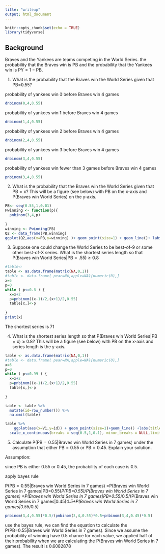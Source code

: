 ```yaml
---
title: "writeup"
output: html_document
---
```


```r
knitr::opts_chunk$set(echo = TRUE)
library(tidyverse)
```
## Background
Braves and the Yankees are teams competing in the World Series.
the probability that the Braves win is PB and the probability that the Yankees win is PY = 1 − PB.

1. What is the probability that the Braves win the World Series given that PB=0.55?

probability of yankees win 0 before Braves win 4 games 
```r
dnbinom(0,4,0.55)

```

probability of yankees win 1 before Braves win 4 games 
```r
dnbinom(1,4,0.55)

```

probability of yankees win 2 before Braves win 4 games 
```r
dnbinom(2,4,0.55)

```

probability of yankees win 3 before Braves win 4 games 
```r
dnbinom(3,4,0.55)

```

probability of yankees win fewer than 3 games before Braves win 4 games 

```r
pnbinom(3,4,0.55)
```

2. What is the probability that the Braves win the World Series given that PB = x? This will be a figure (see below) with PB on the x-axis and P(Braves win World Series) on the y-axis.

```r
PB<- seq(0.55,1,0.01)
Pwinning <- function(p){
  pnbinom(3,4,p)
  
}
winning <- Pwinning(PB)
Q2 <- data_frame(PB,winning)
ggplot(Q2,aes(x=PB,y=winning) )+ geom_point(size=1) + geom_line()+ labs(title= "Probability of winning the World Series ",x="Probability of the Braves winning a head-to-head matchup",y="Pr(Win World Series)") + scale_y_continuous(breaks = seq(0,1,0.2), minor_breaks = NULL,limits = c(0,1)) 

```


3. Suppose one could change the World Series to be best-of-9 or some other best-of-X series. What is the shortest series length so that P(Braves win World Series|PB = .55) ≥ 0.8

```r
#table<-
table <- as.data.frame(matrix(NA,0,1))
#table <- data.frame( pear=NA,apple=NA)[numeric(0),]
x=5
p=0
while ( p<=0.8 ) {
  x=x+2
  p=pnbinom((x-1)/2,(x+1)/2,0.55)
  table[x,]<-p
  
}
print(x)

```
The shortest series is 71


4. What is the shortest series length so that P(Braves win World Series|PB = x) ≥ 0.8? This will be a figure (see below) with PB on the x-axis and series length is the y-axis.


```r
table <- as.data.frame(matrix(NA,0,1))
#table <- data.frame( pear=NA,apple=NA)[numeric(0),]
x=5
p=0
while ( p<=0.99 ) {
  x=x+2
  p=pnbinom((x-1)/2,(x+1)/2,0.55)
  table[x,]<-p
  
}

table <- table %>%
  mutate(id=row_number()) %>%
  na.omit(table) 

table %>%
    ggplot(aes(x=V1,y=id)) + geom_point(size=1)+geom_line() +labs(title= "Shortest series so that P(Win WS given p)>=0.8",x="Probability of the Braves winning a head-to-head matchup",y="series length") +
  scale_x_continuous(breaks = seq(0.5,1,0.1), minor_breaks = NULL,limits = c(0.5,1))

```


5. Calculate P(PB = 0.55|Braves win World Series in 7 games) under the assumption that either PB = 0.55 or PB = 0.45. Explain your solution.

Assumption:

since PB is either 0.55 or 0.45, the probability of each case is 0.5. 

apply bayes rule 

P(PB = 0.55|Braves win World Series in 7 games)
=P(Braves win World Series in 7 games|PB=0.55)*P(PB=0.55)/P(Braves win World Series in 7 games)
=P(Braves win World Series in 7 games|PB=0.55)*0.5/(P(Braves win World Series in 7 games|0.45)*0.5+P(Braves win World Series in 7 games|0.55)*0.5)

```r
pnbinom(3,4,0.55)*0.5/(pnbinom(3,4,0.55)*0.5+pnbinom(3,4,0.45)*0.5)
```
use the bayes rule, we can find the equation to calculate the P(PB=0.55|Braves win World Series in 7 games). Since we assume the probability of winning have 0.5 chance for each value, we applied half of their probability when we are calculating the P(Braves win World Series in 7 games). The result is 0.6082878
  








